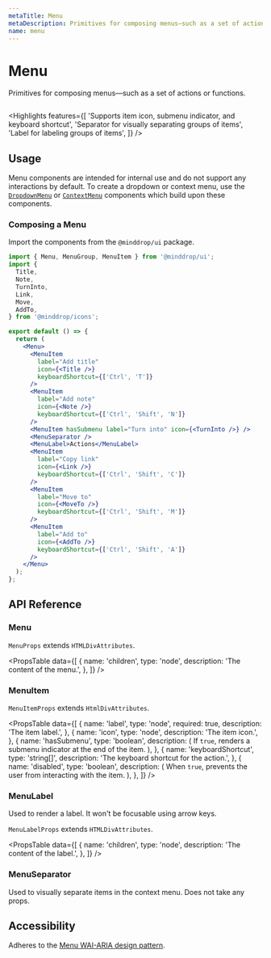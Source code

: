 ```yaml
---
metaTitle: Menu
metaDescription: Primitives for composing menus—such as a set of actions or functions.
name: menu
---
```


# Menu

<Description>
  Primitives for composing menus—such as a set of actions or
  functions.
</Description>

<HeroContainer>
  <MenuDemo />
</HeroContainer>

```jsx hero template=MenuDemo

```

<Highlights
  features={[
    'Supports item icon, submenu indicator, and keyboard shortcut',
    'Separator for visually separating groups of items',
    'Label for labeling groups of items',
  ]}
/>

## Usage

Menu components are intended for internal use and do not support any interactions by default. To create a dropdown or context menu, use the [`DropdownMenu`](/docs/ui/components/dropdown-menu) or [`ContextMenu`](/docs/ui/components/context-menu) components which build upon these components.

### Composing a Menu

Import the components from the `@minddrop/ui` package.

```jsx
import { Menu, MenuGroup, MenuItem } from '@minddrop/ui';
import {
  Title,
  Note,
  TurnInto,
  Link,
  Move,
  AddTo,
} from '@minddrop/icons';

export default () => {
  return (
    <Menu>
      <MenuItem
        label="Add title"
        icon={<Title />}
        keyboardShortcut={['Ctrl', 'T']}
      />
      <MenuItem
        label="Add note"
        icon={<Note />}
        keyboardShortcut={['Ctrl', 'Shift', 'N']}
      />
      <MenuItem hasSubmenu label="Turn into" icon={<TurnInto />} />
      <MenuSeparator />
      <MenuLabel>Actions</MenuLabel>
      <MenuItem
        label="Copy link"
        icon={<Link />}
        keyboardShortcut={['Ctrl', 'Shift', 'C']}
      />
      <MenuItem
        label="Move to"
        icon={<MoveTo />}
        keyboardShortcut={['Ctrl', 'Shift', 'M']}
      />
      <MenuItem
        label="Add to"
        icon={<AddTo />}
        keyboardShortcut={['Ctrl', 'Shift', 'A']}
      />
    </Menu>
  );
};
```

## API Reference

### Menu

`MenuProps` extends `HTMLDivAttributes`.

<PropsTable
  data={[
    {
      name: 'children',
      type: 'node',
      description: 'The content of the menu.',
    },
  ]}
/>

### MenuItem

`MenuItemProps` extends `HtmlDivAttributes`.

<PropsTable
  data={[
    {
      name: 'label',
      type: 'node',
      required: true,
      description: 'The item label.',
    },
    {
      name: 'icon',
      type: 'node',
      description: 'The item icon.',
    },
    {
      name: 'hasSubmenu',
      type: 'boolean',
      description: (
        <span>
          If <code>true</code>, renders a submenu indicator at the end
          of the item.
        </span>
      ),
    },
    {
      name: 'keyboardShortcut',
      type: 'string[]',
      description: 'The keyboard shortcut for the action.',
    },
    {
      name: 'disabled',
      type: 'boolean',
      description: (
        <span>
          When <code>true</code>, prevents the user from interacting
          with the item.
        </span>
      ),
    },
  ]}
/>

### MenuLabel

Used to render a label. It won't be focusable using arrow keys.

`MenuLabelProps` extends `HTMLDivAttributes`.

<PropsTable
  data={[
    {
      name: 'children',
      type: 'node',
      description: 'The content of the label.',
    },
  ]}
/>

### MenuSeparator

Used to visually separate items in the context menu. Does not take any props.

## Accessibility

Adheres to the [Menu WAI-ARIA design pattern](https://www.w3.org/TR/wai-aria-practices-1.2/#menu).

